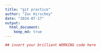 ```yaml
---
title: "git practice"
author: "Zac Hirschey"
date: "2024-07-17"
output: 
  html_document: 
    keep_md: true
---
```


```r
## insert your brilliant WORKING code here
```

